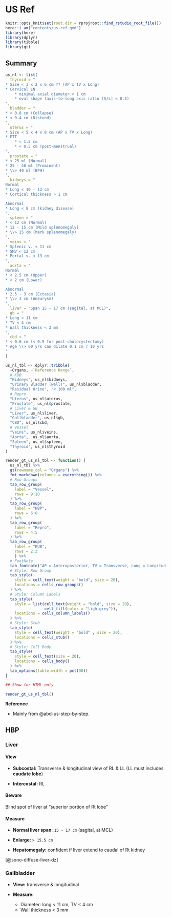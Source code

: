 # US Ref

```r
knitr::opts_knit$set(root.dir = rprojroot::find_rstudio_root_file())
here::i_am("contents/us-ref.qmd")
library(here)
library(dplyr)
library(tibble)
library(gt)
```

## Summary

```r
us_nl <- list(
  thyroid = "
* Size < 3 x 2 x 6 cm ?? (AP x TV x Long)
* Cervical LN
    * minimal axial diameter < 1 cm
    * oval shape (axis–to–long axis ratio [S/L] < 0.5)
",
  bladder = "
* < 0.8 cm (Collapse)
* < 0.4 cm (Distend)
",
  uterus = "
* Size < 5 x 4 x 8 cm (AP x TV x Long)
* ETT
    * < 1.5 cm
    * < 0.5 cm (post-menstrual)
",
  prostate = "
* < 25 ml (Normal)
* 25 - 40 ml (Prominent)
* \\> 40 ml (BPH)
",
  kidneys = "
Normal
* Long < 10 - 12 cm
* Cortical thickness > 1 cm

Abnormal
* Long < 8 cm (kidney disease)
",
  spleen = "
* < 12 cm (Normal)
* 12 - 15 cm (Mild splenomegaly)
* \\> 15 cm (Mark splenomegaly)
",
  veins = "
* Splenic v. < 11 cm
* SMV < 12 cm
* Portal v. < 13 cm
",
  aorta = "
Normal
* < 2.5 cm (Upper)
* < 2 cm (Lower)

Abnormal
* 2.5 - 3 cm (Ectasia)
* \\> 3 cm (Aneurysm)
",
  liver = "Span 15 - 17 cm (sagital, at MCL)",
  gb = "
* Long < 11 cm
* TV < 4 cm
* Wall thickness < 3 mm
",
  cbd = "
* < 0.6 cm (< 0.9 for post-cholecystectomy)
* Age \\> 60 yrs can dilate 0.1 cm / 10 yrs
"
)
```


```r
us_nl_tbl <- dplyr::tribble(
  ~Organs, ~`Reference Range`,
  # KUB
  "Kidneys", us_nl$kidneys,
  "Urinary Bladder (wall)", us_nl$bladder,
  "Residual Urine", "< 100 ml", 
  # Repro
  "Uterus", us_nl$uterus, 
  "Prostate", us_nl$prostate, 
  # Liver & GB
  "Liver", us_nl$liver,
  "Gallbladder", us_nl$gb,
  "CBD", us_nl$cbd,
  # Vessel
  "Veins", us_nl$veins,
  "Aorta",  us_nl$aorta, 
  "Spleen", us_nl$spleen, 
  "Thyroid", us_nl$thyroid
) 

render_gt_us_nl_tbl <- function() {
  us_nl_tbl %>% 
  gt(rowname_col = "Organs") %>%
  fmt_markdown(columns = everything()) %>% 
  # Row Groups
  tab_row_group(
    label = "Vessel",
    rows = 9:10
  ) %>% 
  tab_row_group(
    label = "HBP",
    rows = 6:8
  ) %>% 
  tab_row_group(
    label = "Repro",
    rows = 4:5
  ) %>% 
  tab_row_group(
    label = "KUB", 
    rows = 2:3
    ) %>% 
  # FootNote
  tab_footnote("AP = Anteroposterior, TV = Transverse, Long = Longitudinal") %>% 
  # Style: Row Group
  tab_style(
    style = cell_text(weight = "bold", size = 20),
    locations = cells_row_groups()
  ) %>% 
  # Style: Column Labels
  tab_style(
    style = list(cell_text(weight = "bold", size = 20), 
                 cell_fill(color = "lightgrey")),
    locations = cells_column_labels()
  ) %>% 
  # Style: Stub
  tab_style(
    style = cell_text(weight = "bold" , size = 20),
    locations = cells_stub()
  ) %>% 
  # Style: Cell Body
  tab_style(
    style = cell_text(size = 20),
    locations = cells_body()
  ) %>% 
  tab_options(table.width = pct(90))
}

## Show for HTML only

render_gt_us_nl_tbl()
```


**Reference**

- Mainly from @abd-us-step-by-step.


## HBP

### Liver

#### View

- **Subcostal:** Transverse & longitudinal view of RL & LL (LL must includes **caudate lobe**)

- **Intercostal:** RL

::: {.callout-warning}
#### Beware

Blind spot of liver at “superior portion of Rt lobe” 
:::

#### Measure

- **Normal liver span:** `15 - 17 cm` (sagital, at MCL)

- **Enlarge:** `> 15.5 cm` 

- **Hepatomegaly:** confident if liver extend to caudal of Rt kidney 

[@sono-diffuse-liver-dz]

### Gallbladder

- **View:** transverse & longitudinal

- **Measure:** 

    - Diameter: long < 11 cm, TV < 4 cm
    - Wall thickness < 3 mm
